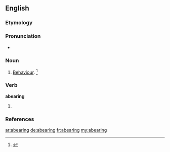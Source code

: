 ==English==

===Etymology===
{{suffix|abear|ing}}

===Pronunciation===
* {{a|US}} {{IPA|/əˈbɛɹ.ɪŋ/}}

===Noun===
{{en-noun}}
# {{obsolete}} [[behaviour|Behaviour]]. {{defdate| Late 15<sup>th</sup> century.}}<ref>{{reference-book | last =| first = | authorlink =  | coauthors =  | editor =Brown, Lesley  | others =  | title = The Shorter Oxford English Dictionary | origdate =  | origyear = 1933| origmonth =  | url =  | format =  | accessdate =  | accessyear =  | accessmonth =  | edition = 5th | date =  | year =2003| month =  | publisher =Oxford University Press  | location =Oxford, UK | language =  | id =  | doi = | isbn =978-0-19-860575-7 | lccn = | ol = | pages =3| chapter =  | chapterurl =  | quote =}}</ref>

===Verb===
'''abearing'''
# {{present participle of|abear}}

===References===
<references/>

[[ar:abearing]]
[[de:abearing]]
[[fr:abearing]]
[[my:abearing]]